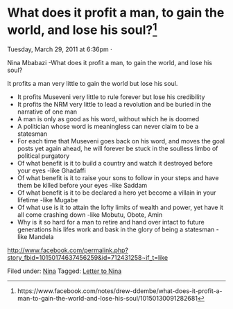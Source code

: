 # What does it profit a man, to gain the world, and lose his soul?^[https://www.facebook.com/notes/drew-ddembe/what-does-it-profit-a-man-to-gain-the-world-and-lose-his-soul/10150130091282681]

Tuesday, March 29, 2011 at 6:36pm ·

Nina Mbabazi -What does it profit a man, to gain the world, and lose his soul?

It profits a man very little to gain the world but lose his soul.


  * It profits Museveni very little to rule forever but lose his credibility
  * It profits the NRM very little to lead a revolution and be buried in the narrative of one man
  * A man is only as good as his word, without which he is doomed
  * A politician whose word is meaningless can never claim to be a statesman
  * For each time that Museveni goes back on his word, and moves the goal posts yet again ahead, he will forever be stuck in the soulless limbo of political purgatory
  * Of what benefit is it to build a country and watch it destroyed before your eyes -like Ghadaffi
  * Of what benefit is it to raise your sons to follow in your steps and have them be killed before your eyes -like Saddam
  * Of what benefit is it to be declared a hero yet become a villain in your lifetime -like Mugabe
  * Of what use is it to attain the lofty limits of wealth and power, yet have it all come crashing down -like Mobutu, Obote, Amin
  * Why is it so hard for a man to retire and hand over intact to future generations his lifes work and bask in the glory of being a statesman -like Mandela


<http://www.facebook.com/permalink.php?story_fbid=10150174637456259&id=712431258¬if_t=like>

  
Filed under: [Nina](http://ddembe.wordpress.com/category/nina/) Tagged: [Letter to Nina](http://ddembe.wordpress.com/tag/letter-to-nina/)
